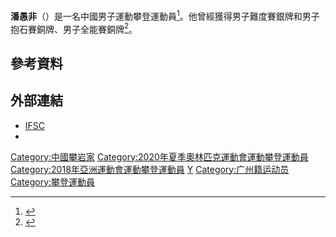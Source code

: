 {{Infobox sportsperson
| name = 潘愚非
| image = Climbing Boys Final YOG18 10-10-2018 (045).jpg
| image_size = 
| caption = 潘愚非參加[[2018年夏季青年奧林匹克運動會運動攀登比賽|2018年夏季青年奧林匹克運動會]]
| full_name = 
| birth_date = {{birth date and age|2000|6|23|df=y}}
| birth_place = {{CHN}}[[广东省|广东省]][[广州市|广州市]]
| death_date = 
| death_place = 
| residence = 
| height = {{height|m=1.70}}
| weight = {{weight|kg=58}}
| country = {{CHN}}
| sport = [[運動攀登|運動攀登]]
| event = 
| collegeteam = 
| club = 
| coach = 
| medaltemplates = 
{{MedalSport|男子[[運動攀登|運動攀登]]}}
{{MedalCountry|{{CHN}}}}
{{MedalCompetition|{{link-en|亞洲攀岩錦標賽|IFSC_Climbing_Asian_Championships}}}}
{{MedalSilver|{{link-pl|2016年亞洲攀岩錦標賽|Mistrzostwa Azji we Wspinaczce Sportowej 2016|2016年 都勻}}|難度賽}}
{{MedalBronze|{{link-pl|2018年亞洲攀岩錦標賽|Mistrzostwa Azji we Wspinaczce Sportowej 2018|2018年 倉吉}}|抱石賽}}
{{MedalBronze|{{link-pl|2018年亞洲攀岩錦標賽|Mistrzostwa Azji we Wspinaczce Sportowej 2018|2018年 倉吉}}|全能賽}}
{{MedalCompetition|{{link-en|亞洲盃攀岩錦標賽|IFSC Climbing Asian Cup}}}}
{{MedalBronze|2018年 香港|抱石賽}}
{{MedalCompetition|亞洲青年攀岩錦標賽}}
{{MedalGold|2018年 重慶|抱石賽}}
{{MedalSilver|2018年 重慶|難度賽}}
{{MedalCompetition|亞洲青少年攀岩錦標賽}}
{{MedalGold|2016年 德黑蘭|難度賽}}
{{MedalSilver|2016年 德黑蘭|抱石賽}}
{{MedalSilver|2015年 布城|抱石賽}}
{{MedalBronze|2017年 新加坡|難度賽}}
{{MedalCompetition|亞洲少年攀岩錦標賽}}
{{MedalSilver|2015年 布城|抱石賽}}
| show-medals = yes
}}
'''潘愚非'''（{{bd|2000年|6月23日||catIdx=Pan, Yufei}}）是一名中國男子運動攀登運動員<ref>{{Cite web|url=https://tokyo2020.org/zh/news/chinese-sports-climbing-pan-yu-fei|title=专访！攀岩小将潘愚非：心无旁骛，与岩壁对话|publisher=[[第32屆夏季奧林匹克運動會組織委員會|第32屆夏季奧林匹克運動會組織委員會]]|language=|date=2020-05-18|access-date=2020-09-10|archive-date=2021-01-19|archive-url=https://web.archive.org/web/20210119210854/https://tokyo2020.org/zh/news/chinese-sports-climbing-pan-yu-fei|dead-url=no}}</ref>。他曾經獲得{{link-pl|2016年亞洲攀岩錦標賽|Mistrzostwa Azji we Wspinaczce Sportowej 2016}}男子難度賽銀牌和{{link-pl|2018年亞洲攀岩錦標賽|Mistrzostwa Azji we Wspinaczce Sportowej 2018}}男子抱石賽銅牌、男子全能賽銅牌<ref>{{Cite web|url=http://www.kaoping.org/gz/201912/772000.html|title=中国攀岩2人获突破广州小将获奥运席位|publisher=[[广州日报|广州日报]]|language=|date=2019-12-01|access-date=2020-09-10}}</ref>。

== 參考資料 ==
{{Reflist}}

== 外部連結 ==
* [https://www.ifsc-climbing.org/index.php?option=com_ifsc&view=athlete&id=12940 IFSC] {{Wayback|url=https://www.ifsc-climbing.org/index.php?option=com_ifsc&view=athlete&id=12940 |date=20200807031934 }} {{en icon}}
* {{Instagram|yfei_pan}}

{{DEFAULTSORT:Pan, Yufei}}
[[Category:中國攀岩家|Category:中國攀岩家]]
[[Category:2020年夏季奧林匹克運動會運動攀登運動員|Category:2020年夏季奧林匹克運動會運動攀登運動員]]
[[Category:2018年亞洲運動會運動攀登運動員|Category:2018年亞洲運動會運動攀登運動員]]
[[Category:潘姓|Y]]
[[Category:广州籍运动员|Category:广州籍运动员]]
[[Category:攀登運動員|Category:攀登運動員]]